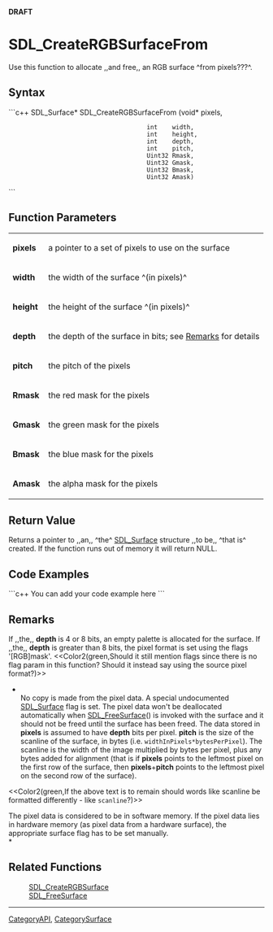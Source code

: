 <!-- pragma section-numbers off -->
<!-- pragma disable-camelcase -->
'''DRAFT'''

= SDL_CreateRGBSurfaceFrom =
Use this function to allocate ,,and free,, an RGB surface ^from pixels???^.


== Syntax ==
```c++
SDL_Surface* SDL_CreateRGBSurfaceFrom (void*  pixels,
                                       int    width,
                                       int    height,
                                       int    depth,
                                       int    pitch,
                                       Uint32 Rmask,
                                       Uint32 Gmask,
                                       Uint32 Bmask,
                                       Uint32 Amask)
```

== Function Parameters ==
{|
|'''pixels'''
|a pointer to a set of pixels to use on the surface
|-
|'''width'''
|the width of the surface ^(in pixels)^
|-
|'''height'''
|the height of the surface ^(in pixels)^
|-
|'''depth'''
|the depth of the surface in bits; see [[#Remarks|Remarks]] for details
|-
|'''pitch'''
|the pitch of the pixels
|-
|'''Rmask'''
|the red mask for the pixels
|-
|'''Gmask'''
|the green mask for the pixels
|-
|'''Bmask'''
|the blue mask for the pixels
|-
|'''Amask'''
|the alpha mask for the pixels
|}

== Return Value ==
Returns a pointer to ,,an,, ^the^ [[SDL_Surface]] structure ,,to be,, ^that is^ created.  If the function runs out of memory it will return NULL. 

== Code Examples ==
```c++
You can add your code example here
```

== Remarks ==
If ,,the,, '''depth''' is 4 or 8 bits, an empty palette is allocated for the surface. If ,,the,, '''depth''' is greater than 8 bits, the pixel format is set using the flags '[RGB]mask'. <<Color2(green,Should it still mention flags since there is no flag param in this function?  Should it instead say using the source pixel format?)>>

*<br/>No copy is made from the pixel data. A special undocumented [[SDL_Surface]] flag is set. The pixel data won't be deallocated automatically when [[SDL_FreeSurface]]() is invoked with the surface and it should not be freed until the surface has been freed. The data stored in '''pixels''' is assumed to have '''depth''' bits per pixel. '''pitch''' is the size of the scanline of the surface, in bytes (i.e. <code>widthInPixels*bytesPerPixel</code>). The scanline is the width of the image multiplied by bytes per pixel, plus any bytes added for alignment (that is if '''pixels''' points to the leftmost pixel on the first row of the surface, then '''pixels'''+'''pitch''' points to the leftmost pixel on the second row of the surface).

<<Color2(green,If the above text is to remain should words like scanline be formatted differently - like <code>scanline</code>?)>>

The pixel data is considered to be in software memory. If the pixel data lies in hardware memory (as pixel data from a hardware surface), the appropriate surface flag has to be set manually. <br/>*

== Related Functions ==
:[[SDL_CreateRGBSurface]]
:[[SDL_FreeSurface]]

----
[[CategoryAPI]], [[CategorySurface]]
